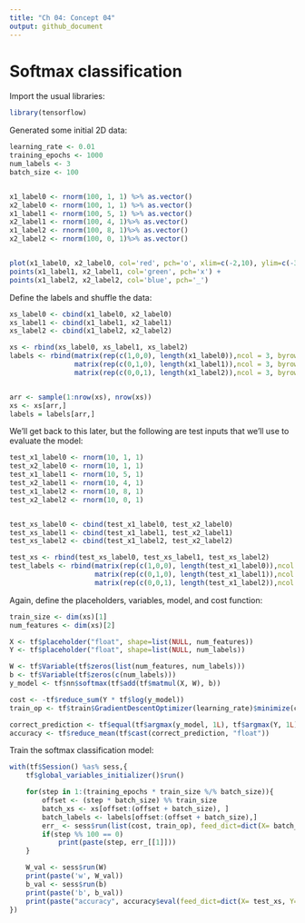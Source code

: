```yaml
---
title: "Ch 04: Concept 04"
output: github_document
---
```


# Softmax classification

Import the usual libraries:
```r
library(tensorflow)
```

Generated some initial 2D data:
```r
learning_rate <- 0.01
training_epochs <- 1000
num_labels <- 3
batch_size <- 100


x1_label0 <- rnorm(100, 1, 1) %>% as.vector()
x2_label0 <- rnorm(100, 1, 1) %>% as.vector() 
x1_label1 <- rnorm(100, 5, 1) %>% as.vector()
x2_label1 <- rnorm(100, 4, 1)%>% as.vector()
x1_label2 <- rnorm(100, 8, 1)%>% as.vector()
x2_label2 <- rnorm(100, 0, 1)%>% as.vector()


plot(x1_label0, x2_label0, col='red', pch='o', xlim=c(-2,10), ylim=c(-3,7)) +
points(x1_label1, x2_label1, col='green', pch='x') +
points(x1_label2, x2_label2, col='blue', pch='_')


```

Define the labels and shuffle the data:
```r
xs_label0 <- cbind(x1_label0, x2_label0)
xs_label1 <- cbind(x1_label1, x2_label1)
xs_label2 <- cbind(x1_label2, x2_label2)

xs <- rbind(xs_label0, xs_label1, xs_label2)
labels <- rbind(matrix(rep(c(1,0,0), length(x1_label0)),ncol = 3, byrow = T),
                matrix(rep(c(0,1,0), length(x1_label1)),ncol = 3, byrow = T),
                matrix(rep(c(0,0,1), length(x1_label2)),ncol = 3, byrow = T))


arr <- sample(1:nrow(xs), nrow(xs))
xs <- xs[arr,]
labels = labels[arr,]

```





We'll get back to this later, but the following are test inputs that we'll use to evaluate the model:

```r

test_x1_label0 <- rnorm(10, 1, 1)
test_x2_label0 <- rnorm(10, 1, 1)
test_x1_label1 <- rnorm(10, 5, 1)
test_x2_label1 <- rnorm(10, 4, 1)
test_x1_label2 <- rnorm(10, 8, 1)
test_x2_label2 <- rnorm(10, 0, 1)


test_xs_label0 <- cbind(test_x1_label0, test_x2_label0)
test_xs_label1 <- cbind(test_x1_label1, test_x2_label1)
test_xs_label2 <- cbind(test_x1_label2, test_x2_label2)

test_xs <- rbind(test_xs_label0, test_xs_label1, test_xs_label2)
test_labels <- rbind(matrix(rep(c(1,0,0), length(test_x1_label0)),ncol = 3, byrow = T),
                     matrix(rep(c(0,1,0), length(test_x1_label1)),ncol = 3, byrow = T),
                     matrix(rep(c(0,0,1), length(test_x1_label2)),ncol = 3, byrow = T))
```



Again, define the placeholders, variables, model, and cost function:
```r
train_size <- dim(xs)[1]
num_features <- dim(xs)[2]

X <- tf$placeholder("float", shape=list(NULL, num_features))
Y <- tf$placeholder("float", shape=list(NULL, num_labels))

W <- tf$Variable(tf$zeros(list(num_features, num_labels)))
b <- tf$Variable(tf$zeros(c(num_labels)))
y_model <- tf$nn$softmax(tf$add(tf$matmul(X, W), b))

cost <- -tf$reduce_sum(Y * tf$log(y_model))
train_op <- tf$train$GradientDescentOptimizer(learning_rate)$minimize(cost)

correct_prediction <- tf$equal(tf$argmax(y_model, 1L), tf$argmax(Y, 1L))
accuracy <- tf$reduce_mean(tf$cast(correct_prediction, "float"))
```


Train the softmax classification model:
```r
with(tf$Session() %as% sess,{
    tf$global_variables_initializer()$run()

    for(step in 1:(training_epochs * train_size %/% batch_size)){
        offset <- (step * batch_size) %% train_size
        batch_xs <- xs[offset:(offset + batch_size), ]
        batch_labels <- labels[offset:(offset + batch_size),]
        err_ <- sess$run(list(cost, train_op), feed_dict=dict(X= batch_xs, Y= batch_labels))
        if(step %% 100 == 0)
            print(paste(step, err_[[1]]))
    }

    W_val <- sess$run(W)
    print(paste('w', W_val))
    b_val <- sess$run(b)
    print(paste('b', b_val))
    print(paste("accuracy", accuracy$eval(feed_dict=dict(X= test_xs, Y= test_labels))))
})
```

